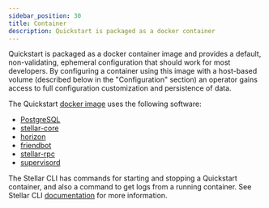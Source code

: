 ```yaml
---
sidebar_position: 30
title: Container
description: Quickstart is packaged as a docker container
---
```


Quickstart is packaged as a docker container image and provides a default, non-validating, ephemeral configuration that should work for most developers. By configuring a container using this image with a host-based volume (described below in the "Configuration" section) an operator gains access to full configuration customization and persistence of data.

The Quickstart [docker image](https://hub.docker.com/r/stellar/quickstart) uses the following software:

* [PostgreSQL](https://www.postgresql.org)
* [stellar-core](https://github.com/stellar/stellar-core)
* [horizon](https://github.com/stellar/go/tree/master/services/horizon)
* [friendbot](https://github.com/stellar/go/tree/master/services/friendbot)
* [stellar-rpc](https://github.com/stellar/stellar-rpc/tree/main/cmd/stellar-rpc)
* [supervisord](http://supervisord.org/)

The Stellar CLI has commands for starting and stopping a Quickstart container, and also a command to get logs from a running container. See Stellar CLI [documentation](https://developers.stellar.org/docs/tools/developer-tools/cli/stellar-cli#stellar-container) for more information.
